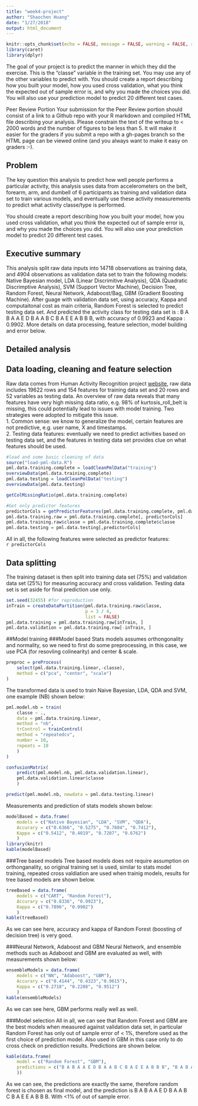 ```yaml
---
title: "week4-project"
author: "Shaochen Huang"
date: "1/27/2018"
output: html_document
---
```


```r
knitr::opts_chunk$set(echo = FALSE, message = FALSE, warning = FALSE, results = "hide", cache = TRUE, eval = FALSE)
library(caret)
library(dplyr)
```

The goal of your project is to predict the manner in which they did the exercise. This is the "classe" variable in the training set. You may use any of the other variables to predict with. You should create a report describing how you built your model, how you used cross validation, what you think the expected out of sample error is, and why you made the choices you did. You will also use your prediction model to predict 20 different test cases.

Peer Review Portion
Your submission for the Peer Review portion should consist of a link to a Github repo with your R markdown and compiled HTML file describing your analysis. Please constrain the text of the writeup to < 2000 words and the number of figures to be less than 5. It will make it easier for the graders if you submit a repo with a gh-pages branch so the HTML page can be viewed online (and you always want to make it easy on graders :-).


## Problem
The key question this analysis to predict how well people performs a particular activity, this analysis uses data from accelerometers on the belt, forearm, arm, and dumbell of 6 participants as training and validation data set to train various models, and eventually use these activity measurements to predict what activity classe/type is performed. 

 You should create a report describing how you built your model, how you used cross validation, what you think the expected out of sample error is, and why you made the choices you did. You will also use your prediction model to predict 20 different test cases.


## Executive summary
This analysis split raw data inputs into 14718 observations as training data, and 4904 observations as validation data set to train the following models: Native Bayesian model, LDA (Linear Discrimitive Analysis), QDA (Quadratic Discrimptive Analysis), SVM (Support Vector Machine), Decision Tree, Random Forest, Neural Network, Adaboost/Bag, GBM (Gradient Boosting Machine). After guage with validation data set, using accuracy, Kappa and computaitonal cost as main criteria, Random Forest is selected to predict testing data set. And predicted the activity class for testing data set is : B A B A A E D B A A B C B A E E A B B B, with accuracy of 0.9923 and Kappa : 0.9902.
More details on data processing, feature selection, model building and error below. 

## Detailed analysis

## Data loading, cleaning and feature selection
Raw data comes from Human Activity Recognition project [website](http://web.archive.org/web/20161224072740/http:/groupware.les.inf.puc-rio.br/har), raw data includes 19622 rows and 154 features for training data set and 20 rows and 52 variables as testing data. An overview of raw data reveals that many features have very high missing data ratio, e.g. 98% of kurtosis_roll_belt is missing, this could potentially lead to issues with model training. 
Two strategies were adopted to mitigate this issue.  
1. Common sense: we know to generalize the model, certain features are not predictive, e.g. user name, X and timestamps.  
2. Testing data features: eventually we need to predict activities based on testing data set, and the features in testing data set provides clue on what features should be used. 

```r
#load and some basic cleaning of data
source("load-pml-data.R")
pml.data.training.complete = loadCleanPmlData("training")
overviewData(pml.data.training.complete)
pml.data.testing = loadCleanPmlData("testing")
overviewData(pml.data.testing)

getColMissingRatio(pml.data.training.complete)

#Get only predictor features 
predictorCols = getPredictorFeatures(pml.data.training.complete, pml.data.testing)
pml.data.training.raw = pml.data.training.complete[, predictorCols]
pml.data.training.raw$classe = pml.data.training.complete$classe
pml.data.testing = pml.data.testing[,predictorCols]
```
All in all, the following features were selected as predictor features:  
`r predictorCols`

## Data splitting 
The training dataset is then split into training data set (75%) and validation data set (25%) for measuring accuracy and cross validation. Testing data set is set aside for final prediction use only.

```r
set.seed(32455) #for reproduction
inTrain = createDataPartition(pml.data.training.raw$classe,
                              p = 3 / 4,
                              list = FALSE)
pml.data.training = pml.data.training.raw[inTrain, ]
pml.data.validation = pml.data.training.raw[-inTrain, ]
```


##Model training
###Model based 
Stats models assumes orthongonality and normality, so we need to first do some preprocessing, in this case, we use PCA (for resovling colinearity) and center & scale. 
```r
preproc = preProcess(
    select(pml.data.training.linear,-classe),
    method = c("pca", "center", "scale")
)
```

The transformed data is used to train Naive Bayesian, LDA, QDA and SVM, one example (NB) shown below: 
```r
pml.model.nb = train(
    classe ~ .,
    data = pml.data.training.linear,
    method = "nb",
    trControl = trainControl(
    method = "repeatedcv",
    number = 10,
    repeats = 10
    )
)

confusionMatrix(
    predict(pml.model.nb, pml.data.validation.linear),
    pml.data.validation.linear$classe
    )

predict(pml.model.nb, newdata = pml.data.testing.linear)
```

Measurements and prediction of stats models shown below:
```r
modelBased = data.frame(
    models = c("Native Bayesian", "LDA", "SVM", "QDA"),
    Accurary = c("0.6366", "0.5275", "0.7804", "0.7412"),
    Kappa = c("0.5412", "0.4019", "0.7207", "0.6762")
    )
library(knitr)
kable(modelBased)
```

###Tree based models
Tree based models does not require assumption on orthonganality, so original training set is used, similar to stats model training, repeated cross valdiation are used when trainig models, results for tree based models are shown below.  
```r
treeBased = data.frame(
    models = c("CART", "Random Forest"),
    Accurary = c("0.8336", "0.9923"),
    Kappa = c("0.7896", "0.9902")
    )
kable(treeBased)
```
As we can see here, accuracy and kappa of Random Forest (boosting of decision tree) is very good. 


###Neural Network, Adaboost and GBM
Neural Network, and ensemble methods such as Adaboost and GBM are evaluated as well, with measurements shown below:
```r
ensembleModels = data.frame(
    models = c("NN", "Adaboost", "GBM"),
    Accurary = c("0.4144", "0.4323","0.9615"),
    Kappa = c("0.2718", "0.2288", "0.9512")
    )
kable(ensembleModels)
```
As we can see here, GBM performs really well as well. 

###Model selection
All in all, we can see that Random Forest and GBM are the best models when measured against validation data set, in particular Random Forest has only out of sample error of < 1%, therefore used as the first choice of prediction model. Also used in GBM in this case only to do cross check on prediction results. Predictions are shown below.

```r
kable(data.frame(
    model = c("Random Forest", "GBM"),
    predictions = c("B A B A A E D B A A B C B A E E A B B B", "B A B A A E D B A A B C B A E E A B B B")
    ))
```
As we can see, the predictions are exactly the same, therefore random forest is chosen as final model, and the prediction is B A B A A E D B A A B C B A E E A B B B. With <1% of out of sample error. 







